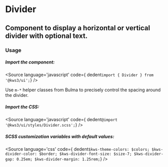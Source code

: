 
<Version />

# Divider
## Component to display a horizontal or vertical divider with optional text.


<Meta of={Stories} />
<Canvas />
<Controls />


### Usage

##### Import the component:
<Source
  language='javascript'
  code={ dedent`import { Divider } from '@kws3/ui';`}
/>

<div class="notification is-light is-info">Use <code>m-*</code> helper classes from Bulma to precisely control the spacing around the divider.</div>


##### Import the CSS:
<Source
  language='javascript'
  code={ dedent`@import '@kws3/ui/styles/Divider.scss';`}
/>

##### SCSS customization variables with default values:
<Source
  language='css'
  code={ dedent`
    $kws-theme-colors: $colors;
    $kws-divider-color: $border;
    $kws-divider-font-size: $size-7;
    $kws-divider-gap: 0.25em;
    $kws-divider-margin: 1.25rem;
  `}
/>